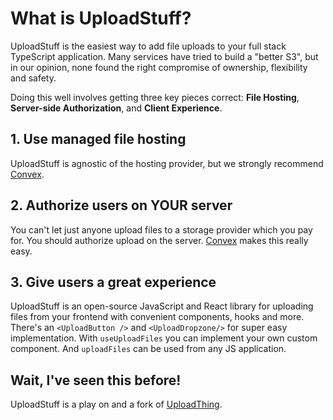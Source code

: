 # What is UploadStuff?

UploadStuff is the easiest way to add file uploads to your full stack TypeScript application. Many services have tried to build a "better S3", but in our opinion, none found the right compromise of ownership, flexibility and safety.

Doing this well involves getting three key pieces correct: **File Hosting**, **Server-side Authorization**, and **Client Experience**.

## 1. Use managed file hosting

UploadStuff is agnostic of the hosting provider, but we strongly recommend [Convex](https://convex.dev).

## 2. Authorize users on YOUR server

You can't let just anyone upload files to a storage provider which you pay for. You should authorize upload on the server. [Convex](convex.dev) makes this really easy.

## 3. Give users a great experience

UploadStuff is an open-source JavaScript and React library for uploading files from your frontend with convenient components, hooks and more. There's an `<UploadButton />` and `<UploadDropzone/>` for super easy implementation. With `useUploadFiles` you can implement your own custom component. And `uploadFiles` can be used from any JS application.

## Wait, I've seen this before!

UploadStuff is a play on and a fork of [UploadThing](https://uploadthing.com/).
